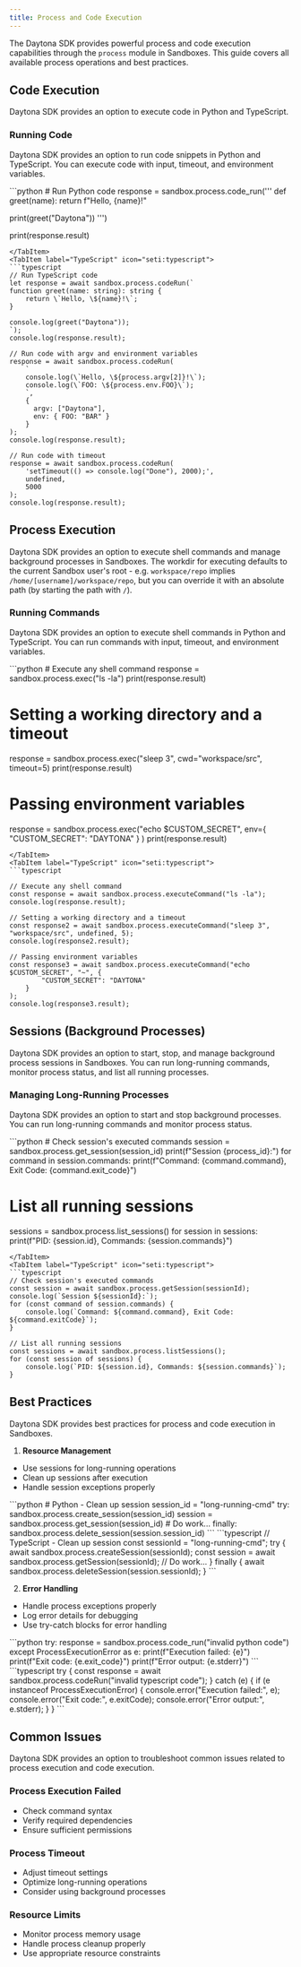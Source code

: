 ```yaml
---
title: Process and Code Execution
---
```



The Daytona SDK provides powerful process and code execution capabilities through the `process` module in Sandboxes. This guide covers all available process operations and best practices.

## Code Execution

Daytona SDK provides an option to execute code in Python and TypeScript.

### Running Code

Daytona SDK provides an option to run code snippets in Python and TypeScript. You can execute code with input, timeout, and environment variables.

<Tabs>
<TabItem label="Python" icon="seti:python">
```python
# Run Python code
response = sandbox.process.code_run('''
def greet(name):
    return f"Hello, {name}!"

print(greet("Daytona"))
''')

print(response.result)

```
</TabItem>
<TabItem label="TypeScript" icon="seti:typescript">
```typescript
// Run TypeScript code
let response = await sandbox.process.codeRun(`
function greet(name: string): string {
    return \`Hello, \${name}!\`;
}

console.log(greet("Daytona"));
`);
console.log(response.result);

// Run code with argv and environment variables
response = await sandbox.process.codeRun(
    `
    console.log(\`Hello, \${process.argv[2]}!\`);
    console.log(\`FOO: \${process.env.FOO}\`);
    `,
    {
      argv: ["Daytona"],
      env: { FOO: "BAR" }
    }
);
console.log(response.result);

// Run code with timeout
response = await sandbox.process.codeRun(
    'setTimeout(() => console.log("Done"), 2000);',
    undefined,
    5000
);
console.log(response.result);
```

</TabItem>
</Tabs>

## Process Execution

Daytona SDK provides an option to execute shell commands and manage background processes in Sandboxes. The workdir for executing defaults to the current Sandbox user's root - e.g. `workspace/repo` implies `/home/[username]/workspace/repo`, but you can override it with an absolute path (by starting the path with `/`).

### Running Commands

Daytona SDK provides an option to execute shell commands in Python and TypeScript. You can run commands with input, timeout, and environment variables.

<Tabs>
<TabItem label="Python" icon="seti:python">
```python
# Execute any shell command
response = sandbox.process.exec("ls -la")
print(response.result)

# Setting a working directory and a timeout

response = sandbox.process.exec("sleep 3", cwd="workspace/src", timeout=5)
print(response.result)

# Passing environment variables

response = sandbox.process.exec("echo $CUSTOM_SECRET", env={
"CUSTOM_SECRET": "DAYTONA"
}
)
print(response.result)

```
</TabItem>
<TabItem label="TypeScript" icon="seti:typescript">
```typescript

// Execute any shell command
const response = await sandbox.process.executeCommand("ls -la");
console.log(response.result);

// Setting a working directory and a timeout
const response2 = await sandbox.process.executeCommand("sleep 3", "workspace/src", undefined, 5);
console.log(response2.result);

// Passing environment variables
const response3 = await sandbox.process.executeCommand("echo $CUSTOM_SECRET", "~", {
        "CUSTOM_SECRET": "DAYTONA"
    }
);
console.log(response3.result);

```

</TabItem>
</Tabs>

## Sessions (Background Processes)

Daytona SDK provides an option to start, stop, and manage background process sessions in Sandboxes. You can run long-running commands, monitor process status, and list all running processes.

### Managing Long-Running Processes

Daytona SDK provides an option to start and stop background processes. You can run long-running commands and monitor process status.

<Tabs>
<TabItem label="Python" icon="seti:python">
```python
# Check session's executed commands
session = sandbox.process.get_session(session_id)
print(f"Session {process_id}:")
for command in session.commands:
    print(f"Command: {command.command}, Exit Code: {command.exit_code}")

# List all running sessions

sessions = sandbox.process.list_sessions()
for session in sessions:
print(f"PID: {session.id}, Commands: {session.commands}")

```
</TabItem>
<TabItem label="TypeScript" icon="seti:typescript">
```typescript
// Check session's executed commands
const session = await sandbox.process.getSession(sessionId);
console.log(`Session ${sessionId}:`);
for (const command of session.commands) {
    console.log(`Command: ${command.command}, Exit Code: ${command.exitCode}`);
}

// List all running sessions
const sessions = await sandbox.process.listSessions();
for (const session of sessions) {
    console.log(`PID: ${session.id}, Commands: ${session.commands}`);
}

```

</TabItem>
</Tabs>

## Best Practices

Daytona SDK provides best practices for process and code execution in Sandboxes.

1. **Resource Management**

- Use sessions for long-running operations
- Clean up sessions after execution
- Handle session exceptions properly

<Tabs>
<TabItem label="Python" icon="seti:python">
   ```python
   # Python - Clean up session
   session_id = "long-running-cmd"
   try:
       sandbox.process.create_session(session_id)
       session = sandbox.process.get_session(session_id)
       # Do work...
   finally:
       sandbox.process.delete_session(session.session_id)
   ```
</TabItem>
<TabItem label="TypeScript" icon="seti:typescript">
   ```typescript
   // TypeScript - Clean up session
   const sessionId = "long-running-cmd";
   try {
       await sandbox.process.createSession(sessionId);
       const session = await sandbox.process.getSession(sessionId);
       // Do work...
   } finally {
       await sandbox.process.deleteSession(session.sessionId);
   }
   ```
</TabItem>
</Tabs>

2. **Error Handling**

- Handle process exceptions properly
- Log error details for debugging
- Use try-catch blocks for error handling

<Tabs>
<TabItem label="Python" icon="seti:python">
```python
try:
    response = sandbox.process.code_run("invalid python code")
except ProcessExecutionError as e:
    print(f"Execution failed: {e}")
    print(f"Exit code: {e.exit_code}")
    print(f"Error output: {e.stderr}")
```
</TabItem>
<TabItem label="TypeScript" icon="seti:typescript">
```typescript
try {
    const response = await sandbox.process.codeRun("invalid typescript code");
} catch (e) {
    if (e instanceof ProcessExecutionError) {
        console.error("Execution failed:", e);
        console.error("Exit code:", e.exitCode);
        console.error("Error output:", e.stderr);
    }
}
```
</TabItem>
</Tabs>

## Common Issues

Daytona SDK provides an option to troubleshoot common issues related to process execution and code execution.

### Process Execution Failed

- Check command syntax
- Verify required dependencies
- Ensure sufficient permissions

### Process Timeout

- Adjust timeout settings
- Optimize long-running operations
- Consider using background processes

### Resource Limits

- Monitor process memory usage
- Handle process cleanup properly
- Use appropriate resource constraints
